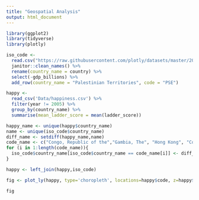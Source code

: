 ```yaml
---
title: "Geospatial Analysis"
output: html_document
---
```


```r
library(ggplot2)
library(tidyverse)
library(plotly)
```


```r
iso_code <- 
  read.csv("https://raw.githubusercontent.com/plotly/datasets/master/2014_world_gdp_with_codes.csv") %>%
  janitor::clean_names() %>%
  rename(country_name = country) %>%
  select(-gdp_billions) %>%
  add_row(country_name = "Palestinian Territories", code = "PSE")
```

```r
happy <- 
  read_csv('Data/happiness.csv') %>%
  filter(year != 2005) %>%
  group_by(country_name) %>%
  summarise(mean_ladder_score = mean(ladder_score))
```

```r
happy_name <- unique(happy$country_name)
name <- unique(iso_code$country_name)
diff_name <- setdiff(happy_name,name)
code_name <- c("Congo, Republic of the","Gambia, The", "Hong Kong", "Cote d'Ivoire" ,"Burma", "Cyprus", "Macedonia", "Korea, South", "Taiwan")
for (i in 1:length(code_name)){
  iso_code$country_name[iso_code$country_name == code_name[i]] <- diff_name[i]
}
```

```r
happy <- left_join(happy,iso_code)
```

```r
fig <- plot_ly(happy, type='choropleth', locations=happy$code, z=happy$mean_ladder_score, text=happy$country_name,colorscale = "Viridis")

fig
```





